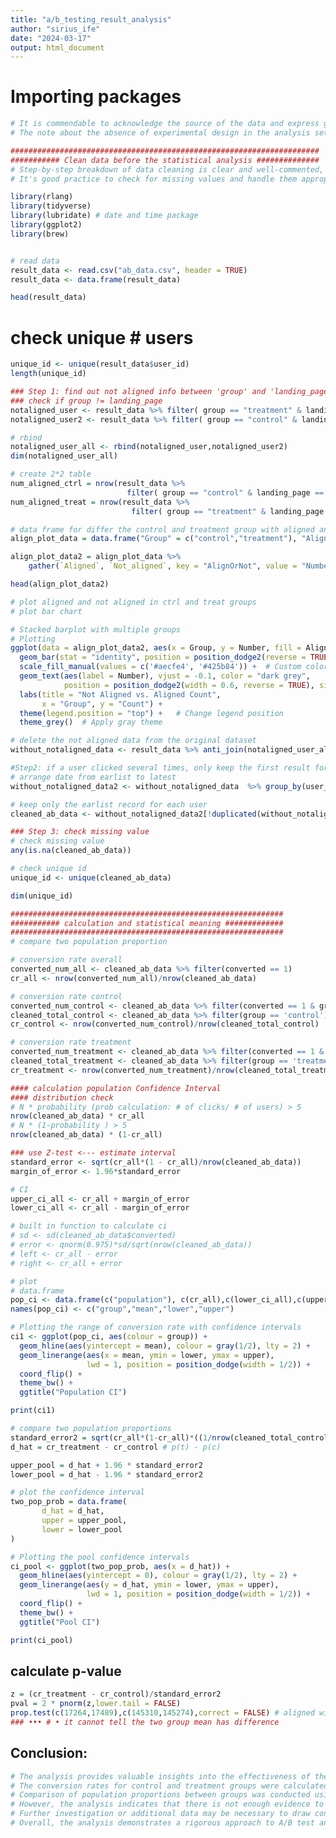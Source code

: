 ---
title: "a/b_testing_result_analysis"
author: "sirius_ife"
date: "2024-03-17"
output: html_document
---

# Importing packages

```{r}
# It is commendable to acknowledge the source of the data and express gratitude for its availability. 
# The note about the absence of experimental design in the analysis sets the right expectations for the audience.

#####################################################################
########### Clean data before the statistical analysis ##############
# Step-by-step breakdown of data cleaning is clear and well-commented, making it easy to follow.
# It's good practice to check for missing values and handle them appropriately.

library(rlang)
library(tidyverse)
library(lubridate) # date and time package
library(ggplot2)
library(brew)


# read data
result_data <- read.csv("ab_data.csv", header = TRUE)
result_data <- data.frame(result_data)

head(result_data)
```
# check unique # users

```{r}
unique_id <- unique(result_data$user_id)
length(unique_id)
```

```{r}
### Step 1: find out not aligned info between 'group' and 'landing_page'
### check if group != landing_page
notaligned_user <- result_data %>% filter( group == "treatment" & landing_page == "old_page")
notaligned_user2 <- result_data %>% filter( group == "control" & landing_page == "new_page")

# rbind
notaligned_user_all <- rbind(notaligned_user,notaligned_user2)
dim(notaligned_user_all)
```

```{r}
# create 2*2 table
num_aligned_ctrl = nrow(result_data %>% 
                          filter( group == "control" & landing_page == "old_page"))
num_aligned_treat = nrow(result_data %>% 
                           filter( group == "treatment" & landing_page == "new_page")) 

# data frame for differ the control and treatment group with aligned and notaligned count
align_plot_data = data.frame("Group" = c("control","treatment"), "Aligned" = c(num_aligned_ctrl,num_aligned_treat), "Not_aligned" = c(nrow(notaligned_user2), nrow(notaligned_user)), stringsAsFactors = FALSE)

align_plot_data2 = align_plot_data %>% 
    gather(`Aligned`, `Not_aligned`, key = "AlignOrNot", value = "Number")

head(align_plot_data2)
```

```{r}
# plot aligned and not aligned in ctrl and treat groups
# plot bar chart

# Stacked barplot with multiple groups
# Plotting
ggplot(data = align_plot_data2, aes(x = Group, y = Number, fill = AlignOrNot)) +
  geom_bar(stat = "identity", position = position_dodge2(reverse = TRUE), width = 0.6) +
  scale_fill_manual(values = c('#aecfe4', '#425b84')) +  # Custom color palette
  geom_text(aes(label = Number), vjust = -0.1, color = "dark grey",
            position = position_dodge2(width = 0.6, reverse = TRUE), size = 3.5) +
  labs(title = "Not Aligned vs. Aligned Count", 
       x = "Group", y = "Count") +
  theme(legend.position = "top") +   # Change legend position
  theme_grey()  # Apply gray theme

```


```{r}
# delete the not aligned data from the original dataset
without_notaligned_data <- result_data %>% anti_join(notaligned_user_all)

#Step2: if a user clicked several times, only keep the first result for analysis.
# arrange date from earlist to latest
without_notaligned_data2 <- without_notaligned_data  %>% group_by(user_id) %>% arrange(timestamp)

# keep only the earlist record for each user
cleaned_ab_data <- without_notaligned_data2[!duplicated(without_notaligned_data2$user_id), ] # used the time ascending dataset

### Step 3: check missing value
# check missing value
any(is.na(cleaned_ab_data))

# check unique id 
unique_id <- unique(cleaned_ab_data)

dim(unique_id)
```

```{r}
#############################################################
########### calculation and statistical meaning #############
#############################################################
# compare two population proportion

# conversion rate overall
converted_num_all <- cleaned_ab_data %>% filter(converted == 1)
cr_all <- nrow(converted_num_all)/nrow(cleaned_ab_data)

# conversion rate control
converted_num_control <- cleaned_ab_data %>% filter(converted == 1 & group == "control")
cleaned_total_control <- cleaned_ab_data %>% filter(group == 'control')
cr_control <- nrow(converted_num_control)/nrow(cleaned_total_control)

# conversion rate treatment
converted_num_treatment <- cleaned_ab_data %>% filter(converted == 1 & group == "treatment")
cleaned_total_treatment <- cleaned_ab_data %>% filter(group == 'treatment')
cr_treatment <- nrow(converted_num_treatment)/nrow(cleaned_total_treatment)
```

```{r}
#### calculation population Confidence Interval
#### distribution check
# N * probability (prob calculation: # of clicks/ # of users) > 5
nrow(cleaned_ab_data) * cr_all
# N * (1-probability ) > 5
nrow(cleaned_ab_data) * (1-cr_all)
```

```{r}
### use Z-test <--- estimate interval
standard_error <- sqrt(cr_all*(1 - cr_all)/nrow(cleaned_ab_data))
margin_of_error <- 1.96*standard_error

# CI
upper_ci_all <- cr_all + margin_of_error
lower_ci_all <- cr_all - margin_of_error

# built in function to calculate ci
# sd <- sd(cleaned_ab_data$converted)
# error <- qnorm(0.975)*sd/sqrt(nrow(cleaned_ab_data))
# left <- cr_all - error
# right <- cr_all + error

# plot
# data.frame
pop_ci <- data.frame(c("population"), c(cr_all),c(lower_ci_all),c(upper_ci_all))
names(pop_ci) <- c("group","mean","lower","upper")
```

```{r}
# Plotting the range of conversion rate with confidence intervals
ci1 <- ggplot(pop_ci, aes(colour = group)) +
  geom_hline(aes(yintercept = mean), colour = gray(1/2), lty = 2) +
  geom_linerange(aes(x = mean, ymin = lower, ymax = upper),
                 lwd = 1, position = position_dodge(width = 1/2)) +
  coord_flip() +
  theme_bw() +
  ggtitle("Population CI")

print(ci1)
```

```{r}
# compare two population proportions
standard_error2 = sqrt(cr_all*(1-cr_all)*((1/nrow(cleaned_total_control))+(1/nrow(cleaned_total_treatment)))) # pool standard error
d_hat = cr_treatment - cr_control # p(t) - p(c)

upper_pool = d_hat + 1.96 * standard_error2
lower_pool = d_hat - 1.96 * standard_error2

# plot the confidence interval
two_pop_prob = data.frame(
       d_hat = d_hat,
       upper = upper_pool,
       lower = lower_pool
)
```

```{r}

# Plotting the pool confidence intervals
ci_pool <- ggplot(two_pop_prob, aes(x = d_hat)) +
  geom_hline(aes(yintercept = 0), colour = gray(1/2), lty = 2) +
  geom_linerange(aes(y = d_hat, ymin = lower, ymax = upper),
                 lwd = 1, position = position_dodge(width = 1/2)) +
  coord_flip() +
  theme_bw() +
  ggtitle("Pool CI")

print(ci_pool)

```

## calculate p-value
```{r}
z = (cr_treatment - cr_control)/standard_error2
pval = 2 * pnorm(z,lower.tail = FALSE)
prop.test(c(17264,17489),c(145310,145274),correct = FALSE) # aligned with formula I manually typed in
### ••• # • it cannot tell the two group mean has difference
```

## Conclusion:
```{r}
# The analysis provides valuable insights into the effectiveness of the A/B test.
# The conversion rates for control and treatment groups were calculated, and population confidence intervals were constructed.
# Comparison of population proportions between groups was conducted using pooled confidence intervals and p-values.
# However, the analysis indicates that there is not enough evidence to confirm a significant difference between the two groups.
# Further investigation or additional data may be necessary to draw conclusive insights.
# Overall, the analysis demonstrates a rigorous approach to A/B test analysis and provides a foundation for further exploration.

```

